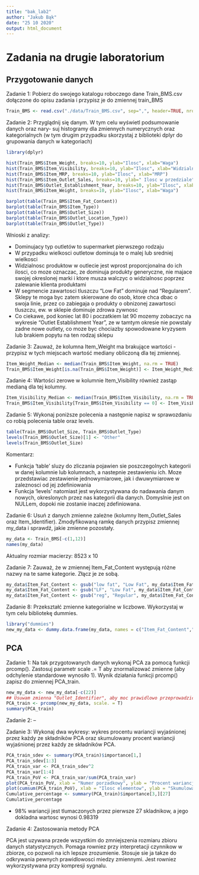 ---
title: "bak_lab2"
author: "Jakub Bąk"
date: "25 10 2020"
output: html_document
---

Zadania na drugie laboratorium
==============================

## Przygotowanie danych

Zadanie 1: Pobierz do swojego katalogu roboczego dane Train_BMS.csv dołączone do opisu zadania i przypisz je do zmiennej train_BMS

```{r}
Train_BMS <- read.csv("./data/Train_BMS.csv", sep=",", header=TRUE, nrow= 8524, dec = ".", na.strings = " ")
```

Zadanie 2: Przyglądnij się danym. W tym celu wyświetl podsumowanie danych oraz nary- suj histogramy dla zmiennych numerycznych oraz kategorialnych (w tym drugim przypadku skorzystaj z biblioteki dplyr do grupowania danych w kategoriach)

```{r}
library(dplyr)

hist(Train_BMS$Item_Weight, breaks=10, ylab="Ilosc", xlab="Waga")
hist(Train_BMS$Item_Visibility, breaks=10, ylab="Ilosc", xlab="Widzialnosc")
hist(Train_BMS$Item_MRP, breaks=10, ylab="Ilosc", xlab="MRP")
hist(Train_BMS$Item_Outlet_Sales, breaks=10, ylab=" Ilosc w przedziale", xlab="Iloscs sprzedanych produktow")
hist(Train_BMS$Outlet_Establishment_Year, breaks=10, ylab="Ilosc", xlab="Rok")
hist(Train_BMS$Item_Weight, breaks=10, ylab="Ilosc", xlab="Waga")

barplot(table(Train_BMS$Item_Fat_Content))
barplot(table(Train_BMS$Item_Type))
barplot(table(Train_BMS$Outlet_Size))
barplot(table(Train_BMS$Outlet_Location_Type))
barplot(table(Train_BMS$Outlet_Type))
```

Wnioski z analizy:

- Dominujacy typ outletów to supermarket pierwszego rodzaju
- W przypadku wielkosci outletow dominuja te o malej lub sredniej wielkosci
- Widzialnosc produktow w outlecie jest wprost proporcjonalna do ich ilosci, co moze oznaczac, ze dominuja produkty generyczne, nie majace swojej okreslonej marki i ktore musza walczyc o widzialnosc poprzez zalewanie klienta produktami
- W segmencie zawartosci tluszczu "Low Fat" dominuje nad "Regularem". Sklepy te moga byc zatem skierowane do osob, ktore chca dbac o swoja linie, przez co zabiegaja o produkty o obnizonej zawartosci tluszczu, ew. w sklepie dominuje zdrowa zywnosc
- Co ciekawe, pod koniec lat 80 i poczatkiem lat 90 mozemy zobaczyc na wykresie "Outlet Establishment Year", ze w tamtym okresie nie powstaly zadne nowe outlety, co moze byc chociazby spowodowane kryzysem lub brakiem popytu na ten rodzaj sklepu

Zadanie 3: Zauważ, że kolumna Item_Weight ma brakujące wartości - przypisz w tych miejscach wartość mediany obliczoną dla tej zmiennej.

```{r}
Item_Weight_Median <- median(Train_BMS$Item_Weight, na.rm = TRUE)
Train_BMS$Item_Weight[is.na(Train_BMS$Item_Weight)] <- Item_Weight_Median
```

Zadanie 4: Wartości zerowe w kolumnie Item_Visibility również zastąp medianą dla tej kolumny.

```{r}
Item_Visibility_Median <- median(Train_BMS$Item_Visibility, na.rm = TRUE)
Train_BMS$Item_Visibility[Train_BMS$Item_Visibility == 0] <- Item_Visibility_Median
```

Zadanie 5: Wykonaj poniższe polecenia a następnie napisz w sprawozdaniu co robią polecenia table oraz levels.

```{r}
table(Train_BMS$Outlet_Size, Train_BMS$Outlet_Type)
levels(Train_BMS$Outlet_Size)[1] <- "Other"
levels(Train_BMS$Outlet_Size)
```
Komentarz:

- Funkcja 'table' sluzy do zliczania pojawien sie poszczegolnych kategorii w danej kolumnie lub kolumnach, a nastepnie zestawieniu ich. Moze przedstawiac zestawienie jednowymiarowe, jak i dwuwymiarowe w zaleznosci od jej zdefiniowania 
- Funkcja 'levels' natomiast jest wykorzystywana do nadawania danym nowych, okreslonych przez nas kategorii dla danych. Domyslnie jest on NULLem, dopoki nie zostanie inaczej zdefiniowana. 

Zadanie 6: Usuń z danych zmienne zależne (kolumny Item_Outlet_Sales oraz Item_Identifier). Zmodyfikowaną ramkę danych przypisz zmiennej my_data i sprawdź, jakie zmienne pozostały. 

```{r}
my_data <- Train_BMS[-c(1,12)]
names(my_data)
```
Aktualny rozmiar macierzy: 8523 x 10

Zadanie 7: Zauważ, że w zmiennej Item_Fat_Content występują różne nazwy na te same kategorie. Złącz je ze sobą.

```{r}
my_data$Item_Fat_Content <- gsub("low fat", "Low Fat", my_data$Item_Fat_Content)
my_data$Item_Fat_Content <- gsub("LF", "Low Fat", my_data$Item_Fat_Content)
my_data$Item_Fat_Content <- gsub("reg", "Regular", my_data$Item_Fat_Content)
```

Zadanie 8: Przekształć zmienne kategorialne w liczbowe. Wykorzystaj w tym celu bibliotekę dummies.

```{r}
library("dummies")
new_my_data <- dummy.data.frame(my_data, names = c("Item_Fat_Content","Item_Type", "Outlet_Establishment_Year","Outlet_Size", "Outlet_Location_Type", "Outlet_Type"))
```


## PCA

Zadanie 1: Na tak przygotowanych danych wykonaj PCA za pomocą funkcji prcomp(). Zastosuj parametr scale .= T aby znormalizować zmienne (aby odchylenie standardowe wynosiło 1). Wynik działania funkcji prcomp() zapisz do zmiennej PCA_train.

```{r}
new_my_data <- new_my_data[-c(22)]
## Usuwam zmienna "Outlet_Identifier", aby moc prawidlowo przeprowadzic PCA
PCA_train <- prcomp(new_my_data, scale. = T)
summary(PCA_train)
```

Zadanie 2: --

Zadanie 3: Wykonaj dwa wykresy: wykres procentu wariancji wyjaśnionej przez każdy ze składników PCA oraz skumulowany procent wariancji wyjaśnionej przez każdy ze składników PCA.

```{r}
PCA_train_sdev <- summary(PCA_train)$importance[1,]
PCA_train_sdev[1:3]
PCA_train_var <- PCA_train_sdev^2
PCA_train_var[1:4]
PCA_train_PoV <- PCA_train_var/sum(PCA_train_var) 
plot(PCA_train_PoV, xlab = "Numer porzadkowy", ylab = "Procent wariancji")
plot(cumsum(PCA_train_PoV), xlab = "Ilosc elementow", ylab = "Skumulowany procent wariancji")
Cumulative_percentage <- summary(PCA_train)$importance[3,][27]
Cumulative_percentage
```
- 98% wariancji jest tlumaczonych przez pierwsze 27 skladnikow, a jego dokladna wartosc wynosi 0.98319

Zadanie 4: Zastosowania metody PCA

PCA jest uzywana przede wszystkim do zmniejszenia rozmiaru zbioru danych statystycznych. Pomaga rowniez przy interpretacji czynnikow w zbiorze, co pozwoli na ich lepsze zrozumienie. Stosuje sie ja takze do odkrywania pewnych prawidlowosci miedzy zmiennymi. Jest rowniez wykorzystywana przy kompresji sygnalu.
